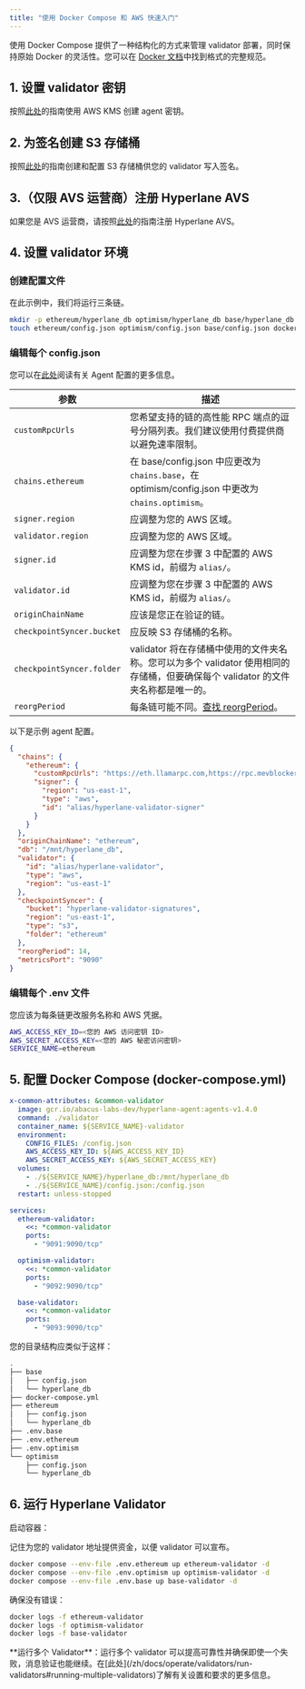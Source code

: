 ```yaml
---
title: "使用 Docker Compose 和 AWS 快速入门"
---
```


使用 Docker Compose 提供了一种结构化的方式来管理 validator 部署，同时保持原始 Docker 的灵活性。您可以在 [Docker 文档](https://docs.Docker.com/compose/compose-file/)中找到格式的完整规范。

## 1. 设置 validator 密钥

按照[此处](/zh/docs/operate/set-up-agent-keys#2-aws-kms)的指南使用 AWS KMS 创建 agent 密钥。

## 2. 为签名创建 S3 存储桶

按照[此处](/zh/docs/operate/validators/validator-signatures-aws)的指南创建和配置 S3 存储桶供您的 validator 写入签名。

## 3.（仅限 AVS 运营商）注册 Hyperlane AVS[​](#3-avs-operators-only-register-with-hyperlane-avs "直接链接到 3.（仅限 AVS 运营商）注册 Hyperlane AVS")

如果您是 AVS 运营商，请按照[此处](/zh/docs/operate/guides/avs-operator-guide#4-register-your-operator)的指南注册 Hyperlane AVS。

## 4. 设置 validator 环境

### 创建配置文件

在此示例中，我们将运行三条链。

```bash
mkdir -p ethereum/hyperlane_db optimism/hyperlane_db base/hyperlane_db && \
touch ethereum/config.json optimism/config.json base/config.json docker-compose.yml .env.ethereum .env.optimism .env.base
```

### 编辑每个 config.json

您可以在[此处](/zh/docs/operate/config/agent-config)阅读有关 Agent 配置的更多信息。

| 参数                      | 描述                                                                                                                                    |
| ------------------------- | --------------------------------------------------------------------------------------------------------------------------------------- |
| `customRpcUrls`           | 您希望支持的链的高性能 RPC 端点的逗号分隔列表。我们建议使用付费提供商以避免速率限制。                                                  |
| `chains.ethereum`         | 在 base/config.json 中应更改为 `chains.base`，在 optimism/config.json 中更改为 `chains.optimism`。                                     |
| `signer.region`           | 应调整为您的 AWS 区域。                                                                                                                |
| `validator.region`        | 应调整为您的 AWS 区域。                                                                                                                |
| `signer.id`               | 应调整为您在步骤 3 中配置的 AWS KMS id，前缀为 `alias/`。                                                                              |
| `validator.id`            | 应调整为您在步骤 3 中配置的 AWS KMS id，前缀为 `alias/`。                                                                              |
| `originChainName`         | 应该是您正在验证的链。                                                                                                                  |
| `checkpointSyncer.bucket` | 应反映 S3 存储桶的名称。                                                                                                                |
| `checkpointSyncer.folder` | validator 将在存储桶中使用的文件夹名称。您可以为多个 validator 使用相同的存储桶，但要确保每个 validator 的文件夹名称都是唯一的。     |
| `reorgPeriod`             | 每条链可能不同。[查找 reorgPeriod](https://github.com/hyperlane-xyz/hyperlane-registry/tree/main/chains)。                            |

以下是示例 agent 配置。

```json
{
  "chains": {
    "ethereum": {
      "customRpcUrls": "https://eth.llamarpc.com,https://rpc.mevblocker.io",
      "signer": {
        "region": "us-east-1",
        "type": "aws",
        "id": "alias/hyperlane-validator-signer"
      }
    }
  },
  "originChainName": "ethereum",
  "db": "/mnt/hyperlane_db",
  "validator": {
    "id": "alias/hyperlane-validator",
    "type": "aws",
    "region": "us-east-1"
  },
  "checkpointSyncer": {
    "bucket": "hyperlane-validator-signatures",
    "region": "us-east-1",
    "type": "s3",
    "folder": "ethereum"
  },
  "reorgPeriod": 14,
  "metricsPort": "9090"
}
```

### 编辑每个 .env 文件

您应该为每条链更改服务名称和 AWS 凭据。

```bash
AWS_ACCESS_KEY_ID=<您的 AWS 访问密钥 ID>
AWS_SECRET_ACCESS_KEY=<您的 AWS 秘密访问密钥>
SERVICE_NAME=ethereum
```

## 5. 配置 Docker Compose (docker-compose.yml)

```yaml
x-common-attributes: &common-validator
  image: gcr.io/abacus-labs-dev/hyperlane-agent:agents-v1.4.0
  command: ./validator
  container_name: ${SERVICE_NAME}-validator
  environment:
    CONFIG_FILES: /config.json
    AWS_ACCESS_KEY_ID: ${AWS_ACCESS_KEY_ID}
    AWS_SECRET_ACCESS_KEY: ${AWS_SECRET_ACCESS_KEY}
  volumes:
    - ./${SERVICE_NAME}/hyperlane_db:/mnt/hyperlane_db
    - ./${SERVICE_NAME}/config.json:/config.json
  restart: unless-stopped

services:
  ethereum-validator:
    <<: *common-validator
    ports:
      - "9091:9090/tcp"

  optimism-validator:
    <<: *common-validator
    ports:
      - "9092:9090/tcp"

  base-validator:
    <<: *common-validator
    ports:
      - "9093:9090/tcp"
```

您的目录结构应类似于这样：

```bash
.
├── base
│   ├── config.json
│   └── hyperlane_db
├── docker-compose.yml
├── ethereum
│   ├── config.json
│   └── hyperlane_db
├── .env.base
├── .env.ethereum
├── .env.optimism
└── optimism
    ├── config.json
    └── hyperlane_db
```

## 6. 运行 Hyperlane Validator

启动容器：

记住为您的 validator 地址提供资金，以便 validator 可以宣布。

```bash
docker compose --env-file .env.ethereum up ethereum-validator -d
docker compose --env-file .env.optimism up optimism-validator -d
docker compose --env-file .env.base up base-validator -d
```

确保没有错误：

```bash
docker logs -f ethereum-validator
docker logs -f optimism-validator
docker logs -f base-validator
```

<Tip>
  **运行多个 Validator**：运行多个 validator 可以提高可靠性并确保即使一个失败，消息验证也能继续。在[此处](/zh/docs/operate/validators/run-validators#running-multiple-validators)了解有关设置和要求的更多信息。
</Tip>